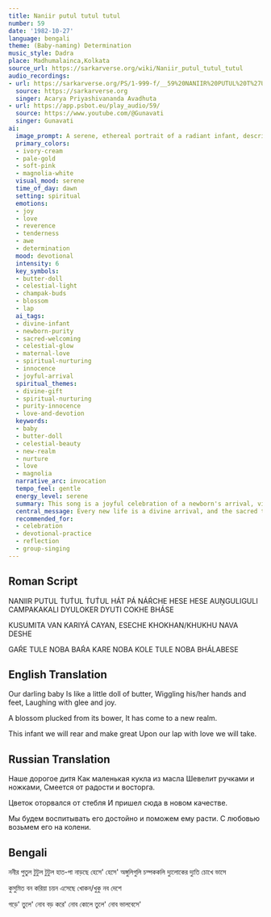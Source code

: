 ```yaml
---
title: Naniir putul tutul tutul
number: 59
date: '1982-10-27'
language: bengali
theme: (Baby-naming) Determination
music_style: Dadra
place: Madhumalainca,Kolkata
source_url: https://sarkarverse.org/wiki/Naniir_putul_tutul_tutul
audio_recordings:
- url: https://sarkarverse.org/PS/1-999-f/__59%20NANIIR%20PUTUL%20T%27UT%27UL%20T%27UT%27UL_I.mp3
  source: https://sarkarverse.org
  singer: Acarya Priyashivananda Avadhuta
- url: https://app.psbot.eu/play_audio/59/
  source: https://www.youtube.com/@Gunavati
  singer: Gunavati
ai:
  image_prompt: A serene, ethereal portrait of a radiant infant, described as a 'butter-doll' (Naniir Putul), bathed in a soft golden-pink light. The baby's delicate fingers resemble blooming magnolia buds (champakakali), and its eyes reflect a gentle, distant 'celestial light.' The composition should convey profound purity, sacred welcome, and the promise of nurturing, perhaps with subtle, loving hands gently supporting the child from below, symbolizing the caretakers' commitment.
  primary_colors:
  - ivory-cream
  - pale-gold
  - soft-pink
  - magnolia-white
  visual_mood: serene
  time_of_day: dawn
  setting: spiritual
  emotions:
  - joy
  - love
  - reverence
  - tenderness
  - awe
  - determination
  mood: devotional
  intensity: 6
  key_symbols:
  - butter-doll
  - celestial-light
  - champak-buds
  - blossom
  - lap
  ai_tags:
  - divine-infant
  - newborn-purity
  - sacred-welcoming
  - celestial-glow
  - maternal-love
  - spiritual-nurturing
  - innocence
  - joyful-arrival
  spiritual_themes:
  - divine-gift
  - spiritual-nurturing
  - purity-innocence
  - love-and-devotion
  keywords:
  - baby
  - butter-doll
  - celestial-beauty
  - new-realm
  - nurture
  - love
  - magnolia
  narrative_arc: invocation
  tempo_feel: gentle
  energy_level: serene
  summary: This song is a joyful celebration of a newborn's arrival, viewing the child as a supremely pure being—a 'butter-doll' and a sacred 'blossom' whose eyes reflect celestial beauty. The lyrics express the profound love, awe, and dedication of the caretakers who vow to raise the child, nurture its potential, and hold it close with unconditional affection.
  central_message: Every new life is a divine arrival, and the sacred task of raising this pure being must be carried out with dedication and boundless love.
  recommended_for:
  - celebration
  - devotional-practice
  - reflection
  - group-singing
---
```


## Roman Script

NANIIR PUTUL T́UT́UL T́UT́UL
HÁT PÁ NÁŔCHE HESE HESE
AUṊGULIGULI CAMPAKAKALI
DYULOKER DYUTI COKHE BHÁSE

KUSUMITA VAN KARIYÁ CAYAN,
ESECHE KHOKHAN/KHUKHU NAVA DESHE

GAŔE TULE NOBA BAŔА KARE NOBA
KOLE TULE NOBA BHÁLABESE

## English Translation

Our darling baby
Is like a little doll of butter,
Wiggling his/her hands and feet,
Laughing with glee and joy.

A blossom plucked from its bower,
It has come to a new realm.

This infant we will rear and make great
Upon our lap with love we will take.

## Russian Translation

Наше дорогое дитя
Как маленькая кукла из масла
Шевелит ручками и ножками,
Смеется от радости и восторга.

Цветок оторвался от стебля
И пришел сюда в новом качестве.

Мы будем воспитывать его достойно и поможем ему расти.
С любовью возьмем его на колени.

## Bengali

ননীর পুতুল টুটুল টুটুল 
হাত-পা নাড়ছে হেসে' হেসে'
অঙ্গুলিগুলি চম্পককলি 
দ্যুলোকের দ্যুতি চোখে ভাসে

কুসুমিত বন করিয়া চয়ন 
এসেছে খোকন/খুকু নব দেশে

গড়ে' তুলে' নোব বড় করে' নোব 
কোলে তুলে' নোব ভালবেসে'
